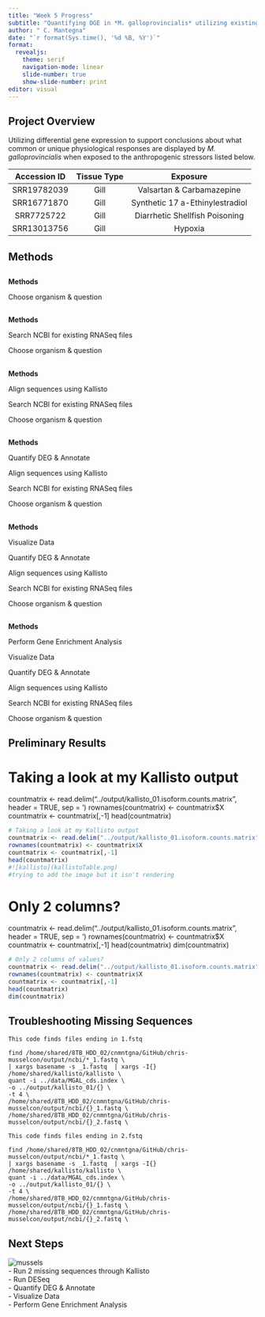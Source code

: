 ```yaml
---
title: "Week 5 Progress"
subtitle: "Quantifying DGE in *M. galloprovincialis* utilizing existing RNASeq data"
author: " C. Mantegna"
date: "`r format(Sys.time(), '%d %B, %Y')`"
format: 
  revealjs: 
    theme: serif
    navigation-mode: linear
    slide-number: true
    show-slide-number: print
editor: visual
---
```


## Project Overview {.smaller}

Utilizing differential gene expression to support conclusions about what common or unique physiological responses are displayed by *M. galloprovincialis* when exposed to the anthropogenic stressors listed below.

| Accession ID | Tissue Type |            Exposure             |
|:------------:|:-----------:|:-------------------------------:|
| SRR19782039  |    Gill     |    Valsartan & Carbamazepine    |
| SRR16771870  |    Gill     | Synthetic 17 a-Ethinylestradiol |
|  SRR7725722  |    Gill     | Diarrhetic Shellfish Poisoning  |
| SRR13013756  |    Gill     |             Hypoxia             |

## Methods

##  {auto-animate="true"}

**Methods**

Choose organism & question

##  {auto-animate="true"}

**Methods**

Search NCBI for existing RNASeq files

Choose organism & question

##  {auto-animate="true"}

**Methods**

Align sequences using Kallisto

Search NCBI for existing RNASeq files

Choose organism & question

##  {auto-animate="true"}

**Methods**

Quantify DEG & Annotate

Align sequences using Kallisto

Search NCBI for existing RNASeq files

Choose organism & question

##  {auto-animate="true"}

**Methods**

Visualize Data

Quantify DEG & Annotate

Align sequences using Kallisto

Search NCBI for existing RNASeq files

Choose organism & question

##  {auto-animate="true"}

**Methods**

Perform Gene Enrichment Analysis

Visualize Data

Quantify DEG & Annotate

Align sequences using Kallisto

Search NCBI for existing RNASeq files

Choose organism & question

## Preliminary Results {.smaller}

# Taking a look at my Kallisto output {.smaller}

countmatrix \<- read.delim("../output/kallisto_01.isoform.counts.matrix", header = TRUE, sep = '\t') rownames(countmatrix) \<- countmatrix\$X countmatrix \<- countmatrix\[,-1\] head(countmatrix)

```r

# Taking a look at my Kallisto output
countmatrix <- read.delim("../output/kallisto_01.isoform.counts.matrix", header = TRUE, sep = '\t')
rownames(countmatrix) <- countmatrix$X
countmatrix <- countmatrix[,-1]
head(countmatrix)
#![kallisto](kallistoTable.png)
#trying to add the image but it isn't rendering

```

# Only 2 columns? {.smaller}

countmatrix \<- read.delim("../output/kallisto_01.isoform.counts.matrix", header = TRUE, sep = '\t') rownames(countmatrix) \<- countmatrix\$X countmatrix \<- countmatrix\[,-1\] head(countmatrix) dim(countmatrix)

```r
# Only 2 columns of values?
countmatrix <- read.delim("../output/kallisto_01.isoform.counts.matrix", header = TRUE, sep = '\t')
rownames(countmatrix) <- countmatrix$X
countmatrix <- countmatrix[,-1]
head(countmatrix)
dim(countmatrix)
```

## Troubleshooting Missing Sequences {.smaller}

``` .python
This code finds files ending in 1.fstq

find /home/shared/8TB_HDD_02/cnmntgna/GitHub/chris-musselcon/output/ncbi/*_1.fastq \
| xargs basename -s _1.fastq  | xargs -I{} /home/shared/kallisto/kallisto \
quant -i ../data/MGAL_cds.index \
-o ../output/kallisto_01/{} \
-t 4 \
/home/shared/8TB_HDD_02/cnmntgna/GitHub/chris-musselcon/output/ncbi/{}_1.fastq \
/home/shared/8TB_HDD_02/cnmntgna/GitHub/chris-musselcon/output/ncbi/{}_2.fastq \
```

``` .python
This code finds files ending in 2.fstq

find /home/shared/8TB_HDD_02/cnmntgna/GitHub/chris-musselcon/output/ncbi/*_1.fastq \
| xargs basename -s _1.fastq  | xargs -I{} /home/shared/kallisto/kallisto \
quant -i ../data/MGAL_cds.index \
-o ../output/kallisto_01/{} \
-t 4 \
/home/shared/8TB_HDD_02/cnmntgna/GitHub/chris-musselcon/output/ncbi/{}_1.fastq \
/home/shared/8TB_HDD_02/cnmntgna/GitHub/chris-musselcon/output/ncbi/{}_2.fastq \
```

## Next Steps

![mussels](https://github.com/course-fish546-2023/chris-musselcon/blob/main/assets/mytilusReef.png?raw=true)\
- Run 2 missing sequences through Kallisto\
- Run DESeq\
- Quantify DEG & Annotate\
- Visualize Data\
- Perform Gene Enrichment Analysis
